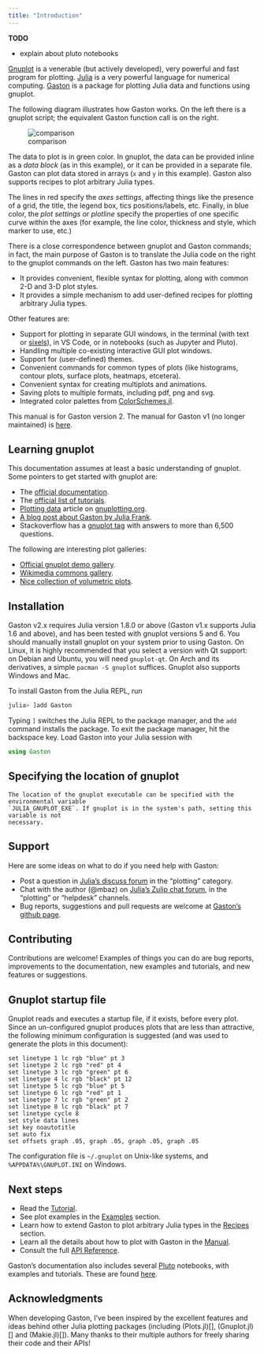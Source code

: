 ```yaml
---
title: "Introduction"
---
```


**TODO**

* explain about pluto notebooks

[Gnuplot](http://www.gnuplot.info/) is a venerable (but actively
developed), very powerful and fast program for plotting.
[Julia](https://julialang.org) is a very powerful language for numerical
computing.  [Gaston](https://github.com/mbaz/Gaston.jl) is a package for
plotting Julia data and functions using gnuplot.

The following diagram illustrates how Gaston works. On the left there is a
gnuplot script; the equivalent Gaston function call is on the right.

![comparison](assets/comparison.png)

The data to plot is in green color. In gnuplot, the data can be provided
inline as a _data block_ (as in this example), or it can be provided in a
separate file. Gaston can plot data stored in arrays (`x` and `y` in this
example). Gaston also supports recipes to plot arbitrary Julia types.

The lines in red specify the _axes settings_, affecting things like the
presence of a grid, the title, the legend box, tics positions/labels, etc.
Finally, in blue color, the _plot settings_ or _plotline_ specify the
properties of one specific curve within the axes (for example, the line
color, thickness and style, which marker to use, etc.)

There is a close correspondence between gnuplot and Gaston commands; in
fact, the main purpose of Gaston is to translate the Julia code on the
right to the gnuplot commands on the left. Gaston has two main features:

* It provides convenient, flexible syntax for plotting, along with common
  2-D and 3-D plot styles.
* It provides a simple mechanism to add user-defined recipes for plotting
  arbitrary Julia types.

Other features are:

* Support for plotting in separate GUI windows, in the terminal (with text
  or [sixels](https://en.wikipedia.org/wiki/Sixel)), in VS Code, or in
  notebooks (such as Jupyter and Pluto).
* Handling multiple co-existing interactive GUI plot windows.
* Support for (user-defined) themes.
* Convenient commands for common types of plots (like histograms, contour
  plots, surface plots, heatmaps, etcetera).
* Convenient syntax for creating multiplots and animations.
* Saving plots to multiple formats, including pdf, png and svg.
* Integrated color palettes from
  [ColorSchemes.jl](https://github.com/JuliaGraphics/ColorSchemes.jl).

::: {.callout-note}

This manual is for Gaston version 2. The manual for Gaston v1 (no longer
maintained) is [here](https://mbaz.github.io/Gaston.jl/v1/index.html).

:::

## Learning gnuplot

This documentation assumes at least a basic understanding of gnuplot. Some
pointers to get started with gnuplot are:

* The [official documentation](http://www.gnuplot.info/documentation.html).
* The [official list of tutorials](http://www.gnuplot.info/help.html).
* [Plotting data](http://www.gnuplotting.org/plotting-data/) article on
  [gnuplotting.org](http://www.gnuplotting.org/).
* [A blog post about Gaston by Julia
  Frank](https://juliaifrank.com/gnuplot-with-julia-for-beautiful-graphics/).
* Stackoverflow has a [gnuplot
  tag](https://stackoverflow.com/questions/tagged/gnuplot) with answers to
  more than 6,500 questions.

The following are interesting plot galleries:

* [Official gnuplot demo
  gallery](http://www.gnuplot.info/screenshots/index.html#demos).
* [Wikimedia commons
  gallery](https://commons.wikimedia.org/wiki/Category:Gnuplot_diagrams).
* [Nice collection of volumetric
  plots](https://ayapin-film.sakura.ne.jp/Gnuplot/pm3d.html).

## Installation

Gaston v2.x requires Julia version 1.8.0 or above (Gaston v1.x supports
Julia 1.6 and above), and has been tested with gnuplot versions 5 and 6.
You should manually install gnuplot on your system prior to using Gaston.
On Linux, it is highly recommended that you select a version with Qt
support: on Debian and Ubuntu, you will need `gnuplot-qt`. On Arch and its
derivatives, a simple `pacman -S gnuplot` suffices.  Gnuplot also supports
Windows and Mac.

To install Gaston from the Julia REPL, run
```julia
julia> ]add Gaston
```
Typing `]` switches the Julia REPL to the package manager, and the `add`
command installs the package. To exit the package manager, hit the backspace
key.
Load Gaston into your Julia session with
```julia
using Gaston
```

::: {.callout-note}
## Specifying the location of gnuplot

    The location of the gnuplot executable can be specified with the environmental variable
    `JULIA_GNUPLOT_EXE`. If gnuplot is in the system's path, setting this variable is not
    necessary.

:::

## Support

Here are some ideas on what to do if you need help with Gaston:

* Post a question in [Julia's discuss forum](https://discourse.julialang.org/tag/plotting)
  in the "plotting" category.
* Chat with the author (@mbaz) on [Julia's Zulip chat forum](https://julialang.zulipchat.com/),
  in the "plotting" or "helpdesk" channels.
* Bug reports, suggestions and pull requests are welcome at
  [Gaston's github page](https://github.com/mbaz/Gaston.jl).

## Contributing

Contributions are welcome! Examples of things you can do are bug reports,
improvements to the documentation, new examples and tutorials, and new features or
suggestions.

## Gnuplot startup file

Gnuplot reads and executes a startup file, if it exists, before every plot.
Since an un-configured gnuplot produces plots that are less than attractive,
the following minimum configuration is suggested (and was used to generate the
plots in this document):

    set linetype 1 lc rgb "blue" pt 3
    set linetype 2 lc rgb "red" pt 4
    set linetype 3 lc rgb "green" pt 6
    set linetype 4 lc rgb "black" pt 12
    set linetype 5 lc rgb "blue" pt 5
    set linetype 6 lc rgb "red" pt 1
    set linetype 7 lc rgb "green" pt 2
    set linetype 8 lc rgb "black" pt 7
    set linetype cycle 8
    set style data lines
    set key noautotitle
    set auto fix
    set offsets graph .05, graph .05, graph .05, graph .05

The configuration file is `~/.gnuplot` on Unix-like systems, and
`%APPDATA%\GNUPLOT.INI` on Windows.

## Next steps

* Read the [Tutorial](tutorial.qmd).
* See plot examples in the [Examples](examples.qmd) section.
* Learn how to extend Gaston to plot arbitrary Julia types in the [Recipes](recipes.qmd) section.
* Learn all the details about how to plot with Gaston in the [Manual](manual.qmd).
* Consult the full [API Reference](reference.qmd).

Gaston's documentation also includes several [Pluto](https://plutojl.org/)
notebooks, with examples and tutorials. These are found
[here](https://github.com/mbaz/Gaston.jl/tree/master/notebooks).

## Acknowledgments

When developing Gaston, I've been inspired by the excellent features and ideas
behind other Julia plotting packages (including (Plots.jl)[], (Gnuplot.jl)[]
and (Makie.jl)[]). Many thanks to their multiple authors for freely sharing
their code and their APIs!
